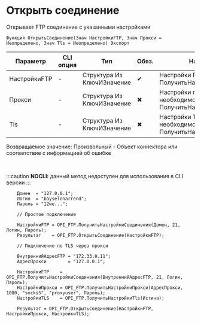 ﻿---
sidebar_position: 1
description: Открыть соединение  и другие функции для работы с FTP в Открытом пакете интеграций - бесплатной open-source библиотеке интеграций для 1С:Предприятие 8, OneScript и CLI
keywords: [1C, 1С, 1С:Предприятие, 1С:Предприятие 8.3, API, Интеграция, Сервисы, Обмен, OneScript, CLI, FTP]
---


# Открыть соединение 
 Открывает FTP соединение с указанными настройками



`Функция ОткрытьСоединение(Знач НастройкиFTP, Знач Прокси = Неопределено, Знач Tls = Неопределено) Экспорт`

  | Параметр | CLI опция | Тип | Обяз. | Назначение |
  |-|-|-|-|-|
  | НастройкиFTP | - | Структура Из КлючИЗначение | &#x2714; | Настройки FTP. См. ПолучитьНастройкиСоединения |
  | Прокси | - | Структура Из КлючИЗначение | &#x2716; | Настройки прокси, если необходимо. См ПолучитьНастройкиПрокси |
  | Tls | - | Структура Из КлючИЗначение | &#x2716; | Настройки TLS, если необходимо. См. ПолучитьНастройкиTls |

  
  Возвращаемое значение:   Произвольный - Объект коннектора или соответствие с информацией об ошибке

<br/>


:::caution
**NOCLI:** данный метод недоступен для использования в CLI версии
:::
<br/>



```bsl title="Пример использования для 1С:Предприятие/OneScript"
    Домен  = "127.0.0.1";
    Логин  = "bayselonarrend";
    Пароль = "12we...";

    // Простое подключение

    НастройкиFTP = OPI_FTP.ПолучитьНастройкиСоединения(Домен, 21, Логин, Пароль);
    Результат    = OPI_FTP.ОткрытьСоединение(НастройкиFTP);

    // Подключение по TLS через прокси

    ВнутреннийАдресFTP = "172.33.0.11";
    АдресПрокси        = "127.0.0.1";

    НастройкиFTP    = OPI_FTP.ПолучитьНастройкиСоединения(ВнутреннийАдресFTP, 21, Логин, Пароль);
    НастройкиПрокси = OPI_FTP.ПолучитьНастройкиПрокси(АдресПрокси, 1080, "socks5", "proxyuser", Пароль);
    НастройкиTLS    = OPI_FTP.ПолучитьНастройкиTls(Истина);

    Результат = OPI_FTP.ОткрытьСоединение(НастройкиFTP, НастройкиПрокси, НастройкиTLS);
```
    




